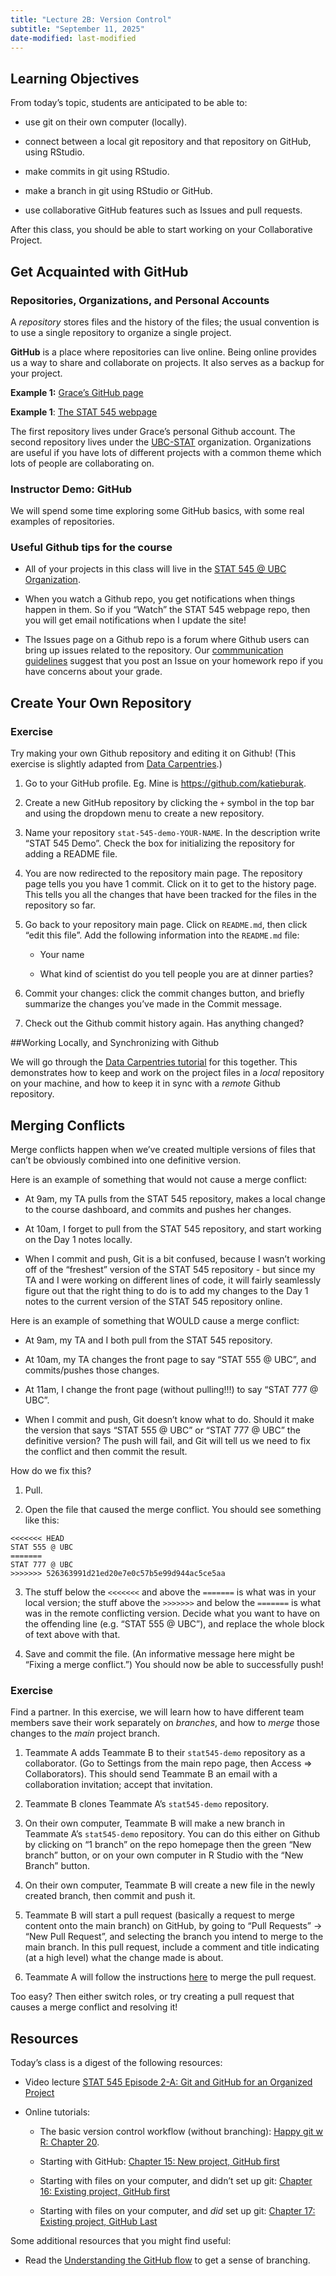 ```yaml
---
title: "Lecture 2B: Version Control"
subtitle: "September 11, 2025"
date-modified: last-modified
---
```


## Learning Objectives

From today’s topic, students are anticipated to be able to:

-   use git on their own computer (locally).

-   connect between a local git repository and that repository on GitHub, using RStudio.

-   make commits in git using RStudio.

-   make a branch in git using RStudio or GitHub.

-   use collaborative GitHub features such as Issues and pull requests.

After this class, you should be able to start working on your Collaborative Project.


## Get Acquainted with GitHub

### **Repositories, Organizations, and Personal Accounts**

A *repository* stores files and the history of the files; the usual convention is to use a single repository to organize a single project.

**GitHub** is a place where repositories can live online. Being online provides us a way to share and collaborate on projects. It also serves as a backup for your project.

**Example 1:** [Grace's GitHub page](https://github.com/grcetmpk)

**Example 1**: [The STAT 545 webpage](https://github.com/UBC-STAT/STAT545.github.io)

The first repository lives under Grace's personal Github account. The second repository lives under the [UBC-STAT](https://github.com/UBC-STAT) organization. Organizations are useful if you have lots of different projects with a common theme which lots of people are collaborating on.


::: {.callout-tip icon="false"}
### Instructor Demo: GitHub

We will spend some time exploring some GitHub basics, with some real examples of repositories.
:::


### **Useful Github tips for the course**

-   All of your projects in this class will live in the [STAT 545 \@ UBC Organization](https://github.com/stat545ubc-2024).

-   When you watch a Github repo, you get notifications when things happen in them. So if you “Watch” the STAT 545 webpage repo, then you will get email notifications when I update the site!

-   The Issues page on a Github repo is a forum where Github users can bring up issues related to the repository. Our [commmunication guidelines](https://stat545.stat.ubc.ca/slack_communication) suggest that you post an Issue on your homework repo if you have concerns about your grade.


## Create Your Own Repository

::: {.callout-warning icon="false"}
### Exercise

Try making your own Github repository and editing it on Github! (This exercise is slightly adapted from [Data Carpentries](https://datacarpentry.org/rr-version-control/02-git-in-github/index.html).)

1.  Go to your GitHub profile. Eg. Mine is <https://github.com/katieburak>.

2.  Create a new GitHub repository by clicking the `+` symbol in the top bar and using the dropdown menu to create a new repository.

3.  Name your repository `stat-545-demo-YOUR-NAME`. In the description write “STAT 545 Demo”. Check the box for initializing the repository for adding a README file.

4.  You are now redirected to the repository main page. The repository page tells you you have 1 commit. Click on it to get to the history page. This tells you all the changes that have been tracked for the files in the repository so far.

5.  Go back to your repository main page. Click on `README.md`, then click “edit this file”. Add the following information into the `README.md` file:

    -   Your name

    -   What kind of scientist do you tell people you are at dinner parties?

6.  Commit your changes: click the commit changes button, and briefly summarize the changes you’ve made in the Commit message.

7.  Check out the Github commit history again. Has anything changed?
:::



##Working Locally, and Synchronizing with Github

We will go through the [Data Carpentries tutorial](https://datacarpentry.org/rr-version-control/03-git-in-rstudio/) for this together. This demonstrates how to keep and work on the project files in a *local* repository on your machine, and how to keep it in sync with a *remote* Github repository.

## Merging Conflicts

Merge conflicts happen when we’ve created multiple versions of files that can’t be obviously combined into one definitive version.

Here is an example of something that would not cause a merge conflict:

-   At 9am, my TA pulls from the STAT 545 repository, makes a local change to the course dashboard, and commits and pushes her changes.

-   At 10am, I forget to pull from the STAT 545 repository, and start working on the Day 1 notes locally.

-   When I commit and push, Git is a bit confused, because I wasn’t working off of the “freshest” version of the STAT 545 repository - but since my TA and I were working on different lines of code, it will fairly seamlessly figure out that the right thing to do is to add my changes to the Day 1 notes to the current version of the STAT 545 repository online.

Here is an example of something that WOULD cause a merge conflict:

-   At 9am, my TA and I both pull from the STAT 545 repository.

-   At 10am, my TA changes the front page to say “STAT 555 \@ UBC”, and commits/pushes those changes.

-   At 11am, I change the front page (without pulling!!!) to say “STAT 777 \@ UBC”.

-   When I commit and push, Git doesn’t know what to do. Should it make the version that says “STAT 555 \@ UBC” or “STAT 777 \@ UBC” the definitive version? The push will fail, and Git will tell us we need to fix the conflict and then commit the result.

How do we fix this?

1.  Pull.

2.  Open the file that caused the merge conflict. You should see something like this:

```         
<<<<<<< HEAD
STAT 555 @ UBC
=======
STAT 777 @ UBC
>>>>>>> 526363991d21ed20e7e0c57b5e99d944ac5ce5aa
```

3.  The stuff below the `<<<<<<<` and above the `=======` is what was in your local version; the stuff above the `>>>>>>>` and below the `=======` is what was in the remote conflicting version. Decide what you want to have on the offending line (e.g. “STAT 555 \@ UBC"), and replace the whole block of text above with that.

4.  Save and commit the file. (An informative message here might be “Fixing a merge conflict.”) You should now be able to successfully push!

::: {.callout-warning icon="false"}
### Exercise


Find a partner. In this exercise, we will learn how to have different team members save their work separately on *branches*, and how to *merge* those changes to the *main* project branch.

1.  Teammate A adds Teammate B to their `stat545-demo` repository as a collaborator. (Go to Settings from the main repo page, then Access =\> Collaborators). This should send Teammate B an email with a collaboration invitation; accept that invitation.

2.  Teammate B clones Teammate A’s `stat545-demo` repository.

3.  On their own computer, Teammate B will make a new branch in Teammate A’s `stat545-demo` repository. You can do this either on Github by clicking on “1 branch” on the repo homepage then the green “New branch” button, or on your own computer in R Studio with the “New Branch” button.

4.  On their own computer, Teammate B will create a new file in the newly created branch, then commit and push it.

5.  Teammate B will start a pull request (basically a request to merge content onto the main branch) on GitHub, by going to “Pull Requests” -\> “New Pull Request”, and selecting the branch you intend to merge to the main branch. In this pull request, include a comment and title indicating (at a high level) what the change made is about.

6.  Teammate A will follow the instructions [here](https://docs.github.com/en/pull-requests/collaborating-with-pull-requests/incorporating-changes-from-a-pull-request/merging-a-pull-request) to merge the pull request.

Too easy? Then either switch roles, or try creating a pull request that causes a merge conflict and resolving it!

:::


## Resources

Today’s class is a digest of the following resources:

-   Video lecture [STAT 545 Episode 2-A: Git and GitHub for an Organized Project](https://youtu.be/l2ftm-YwJs8)

-   Online tutorials:

    -   The basic version control workflow (without branching): [Happy git w R: Chapter 20](https://happygitwithr.com/git-basics.html).

    -   Starting with GitHub: [Chapter 15: New project, GitHub first](https://happygitwithr.com/new-github-first.html)

    -   Starting with files on your computer, and didn’t set up git: [Chapter 16: Existing project, GitHub first](https://happygitwithr.com/existing-github-first.html)

    -   Starting with files on your computer, and *did* set up git: [Chapter 17: Existing project, GitHub Last](https://happygitwithr.com/existing-github-last.html)

Some additional resources that you might find useful:

-   Read the [Understanding the GitHub flow](https://guides.github.com/introduction/flow/) to get a sense of branching.

